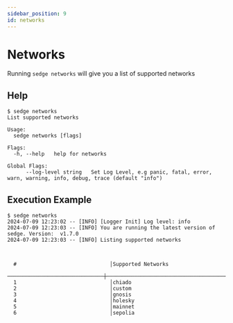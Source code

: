 ```yaml
---
sidebar_position: 9
id: networks
---
```


# Networks

Running `sedge networks` will give you a list of supported networks

## Help

```
$ sedge networks
List supported networks

Usage:
  sedge networks [flags]

Flags:
  -h, --help   help for networks

Global Flags:
      --log-level string   Set Log Level, e.g panic, fatal, error, warn, warning, info, debug, trace (default "info")
```

## Execution Example

```
$ sedge networks
2024-07-09 12:23:02 -- [INFO] [Logger Init] Log level: info
2024-07-09 12:23:03 -- [INFO] You are running the latest version of sedge. Version:  v1.7.0
2024-07-09 12:23:03 -- [INFO] Listing supported networks


  
  #                              │Supported Networks
  ───────────────────────────────┼────────────────────────────────────────────────
  1                              │chiado
  2                              │custom
  3                              │gnosis
  4                              │holesky
  5                              │mainnet
  6                              │sepolia


```